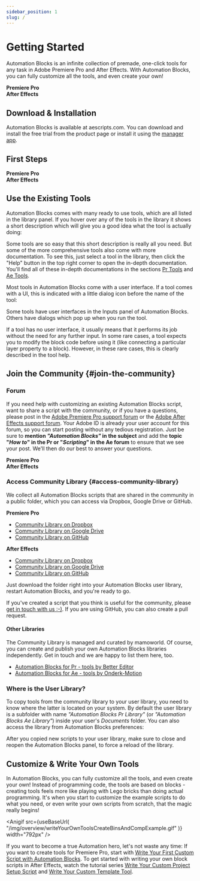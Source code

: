 ```yaml
---
sidebar_position: 1
slug: /
---
```



# Getting Started

Automation Blocks is an infinite collection of premade, one-click tools for any task in Adobe Premiere Pro and After Effects. With Automation Blocks, you can fully customize all the tools, and even create your own!

<div className="two-column-layout">
    <div className="left-column">
        <strong>Premiere Pro</strong>
        <Youtube id="FVEA-WCvFwY" />
    </div>
    <div className="right-column">
        <strong>After Effects</strong>
        <Youtube id="g2ZDwDXJv5Y" />
    </div>
</div>



## Download & Installation

Automation Blocks is available at aescripts.com. You can download and install the free trial from the product page or install it using the [manager app](https://aescripts.com/learn/aescripts-aeplugins-manager-app/).

<RoundButton
  url="https://aescripts.com/automation-blocks-for-premiere-pro/"
  label="Get Automation Blocks for Pr"
/>

<RoundButton
  url="https://aescripts.com/automation-blocks-for-after-effects/"
  label="Get Automation Blocks for Ae"
/>

## First Steps

<div className="two-column-layout">
    <div className="left-column">
        <strong>Premiere Pro</strong>
        <Youtube id="dIHPZL4L_ts" />
    </div>
    <div className="right-column">
        <strong>After Effects</strong>
        <Youtube id="0wwQM7NpUzI" />
    </div>
</div>



## Use the Existing Tools

Automation Blocks comes with many ready to use tools, which are all listed in the library panel.
If you hover over any of the tools in the library it shows a short description which will give you a good idea what the tool is actually doing:

<RetinaImg
  src="/img/overview/toolsHelpAndHelpTip.png"
  alt="help in the Automation Blocks library"
/>

Some tools are so easy that this short description is really all you need. But some of the more comprehensive tools also come with more documentation. To see this, just select a tool in the library, then click the "Help" button in the top right corner to open the in-depth documentation. You'll find all of these in-depth documentations in the sections [Pr Tools](tools-pr/overviewToolsPr) and [Ae Tools](tools-ae/overviewToolsAe).

Most tools in Automation Blocks come with a user interface. If a tool comes with a UI, this is indicated with a little dialog icon before the name of the tool:

<RetinaImg
  src="/img/overview/libraryUiIconExplanation.png"
  alt="icon indicating that tool has a user interface"
/>

Some tools have user interfaces in the Inputs panel of Automation Blocks. Others have dialogs which pop up when you run the tool.

If a tool has no user interface, it usually means that it performs its job without the need for any further input. In some rare cases, a tool expects you to modify the block code before using it (like connecting a particular layer property to a block). However, in these rare cases, this is clearly described in the tool help.

## Join the Community {#join-the-community}

### Forum

If you need help with customizing an existing Automation Blocks script, want to share a script with the community, or if you have a questions, please post in the [Adobe Premiere Pro support forum](https://community.adobe.com/t5/premiere-pro/ct-p/ct-premiere-pro) or the [Adobe After Effects support forum](https://community.adobe.com/t5/after-effects/ct-p/ct-after-effects?page=1&sort=latest_replies&filter=unresolved&lang=all&tabid=discussions).
Your Adobe ID is already your user account for this forum, so you can start posting without any tedious registration. Just be sure to **mention _"Automation Blocks"_ in the subject** and add the **topic "_How to_" in the Pr or "_Scripting_" in the Ae forum** to ensure that we see your post. We'll then do our best to answer your questions.

<div className="two-column-layout">
    <div className="left-column">
        <strong>Premiere Pro</strong>
        <a href="https://community.adobe.com/t5/forums/postpage/board-id/premiere-pro" style={{border: "2px solid", display: "block"}}>
            <RetinaImg src="/img/overview/postAdobeForumPr.png" alt="post questions in the Premiere Pro forum"/>
        </a>
    </div>
    <div className="right-column">
        <strong>After Effects</strong>
        <a href="https://community.adobe.com/t5/forums/postpage/board-id/after-effects"  style={{ border: "2px solid", display: "block" }}>
            <RetinaImg src="/img/overview/postAdobeForumAe.png" alt="post questions in the After Effects forum"/>
        </a>
    </div>
</div>

### Access Community Library {#access-community-library}

We collect all Automation Blocks scripts that are shared in the community in a public folder, which you can access via Dropbox, Google Drive or GitHub.

<div className="two-column-layout">
    <div className="left-column">
        <strong>Premiere Pro</strong>
        <ul>
        <li><a href="https://www.dropbox.com/scl/fo/55q5ba1q262zr6j6zuc5t/h?rlkey=u5zukx7hthj0edmkj0t9zxojc&dl=0">Community Library on Dropbox</a></li>
        <li><a href="https://drive.google.com/drive/folders/19hr4w7_jhnrrKKM_1ISUydsUjFcaXmx7?usp=sharing">Community Library on Google Drive</a></li>
        <li><a href="https://github.com/mamoworld/automation-blocks-pr-community-library">Community Library on GitHub</a></li>
        </ul>
    </div>
    <div className="right-column">
        <strong>After Effects</strong>
       <ul>
        <li><a href="https://www.dropbox.com/sh/1x8juwu30hf1p0o/AAA1nQmbqglqVu22bS5WEJPZa?dl=0">Community Library on Dropbox</a></li>
        <li><a href="https://drive.google.com/drive/folders/1-2VPXG_fsxyeNqVGBUEKI7eTd3e_n5qy?usp=sharing">Community Library on Google Drive</a></li>
        <li><a href="https://github.com/mamoworld/automation-blocks-ae-community-library">Community Library on GitHub</a></li>
        </ul>
    </div>
</div>

Just download the folder right into your Automation Blocks user library, restart Automation Blocks, and you're ready to go.

If you've created a script that you think is useful for the community, please [get in touch with us :-)](mailto:info@mamoworld.com). If you are using GitHub, you can also create a pull request.

#### Other Libraries

The Community Library is managed and curated by mamoworld. Of course, you can create and publish your own Automation Blocks libraries independently. Get in touch and we are happy to list them here, too.

- [Automation Blocks for Pr - tools by Better Editor](https://www.bettereditor.be/automation-blocks-for-premiere-pro/)
- [Automation Blocks for Ae - tools by Onderk-Motion](https://github.com/onderk-motion/Automation-Blocks-Tools)


### Where is the User Library?

To copy tools from the community library to your user library, you need to know where the latter is located on your system.
By default the user library is a subfolder with name _"Automation Blocks Pr Library"_ (or _"Automation Blocks Ae Library"_) inside your user's _Documents_ folder.
You can also access the library from Automation Blocks preferences:

<RetinaImg
  src="/img/overview/findUserLibraryFolder.png"
  alt="find Automation Blocks Ae Library folder"
/>

After you copied new scripts to your user library, make sure to close and reopen the Automation Blocks panel, to force a reload of the library.

## Customize & Write Your Own Tools

In Automation Blocks, you can fully customize all the tools, and even create your own! Instead of programming code, the tools are based on blocks - creating tools feels more like playing with Lego bricks than doing actual programming. It's when you start to customize the example scripts to do what you need, or even write your own scripts from scratch, that the magic really begins!

<Anigif
  src={useBaseUrl(
    "/img/overview/writeYourOwnToolsCreateBinsAndCompExample.gif"
  )}
  width="792px"
/>

If you want to become a true Automation hero, let's not waste any time: If you want to create tools for Premiere Pro, start with [Write Your First Custom Script with Automation Blocks](tutorials-pr/firstSteps). To get started with writing your own block scripts in After Effects, watch the tutorial series [Write Your Custom Project Setup Script](tutorials-ae/writeCustomProjectSetupScript) and [Write Your Custom Template Tool](tutorials-ae/writeCustomTemplateTool).
